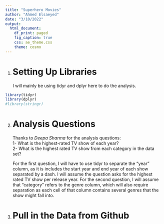 ```yaml
---
title: "Superhero Movies"
author: "Ahmed Elsaeyed"
date: "3/10/2022"
output:
  html_document:
    df_print: paged
    fig_caption: true
    css: ae_theme.css
    theme: cosmo
---
```

1.
# Setting Up Libraries
I will mainly be using tidyr and dplyr here to do the analysis.

```r
library(tidyr)
library(dplyr) 
#library(stringr)
```

2.
# Analysis Questions
Thanks to *Deepa Sharma* for the analysis questions:   
1- What is the highest-rated TV show of each year?   
2- What is the highest rated TV show from each category in the data set?   
   
   For the first question, I will have to use tidyr to separate the "year" column, as it is includes the start year and end year of each show separated by a dash. I will assume the question asks for the highest rated TV show per release year. For the second question, I will assume that "category" refers to the genre column, which will also require separation as each cell of that column contains several genres that the show might fall into. 
       
     
3.   
# Pull in the Data from Github
